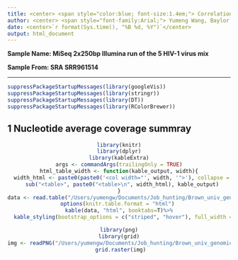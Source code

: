 ```yaml
---
title: <center> <span style="color:blue; font-size:1.4em;"> Correlation Between Coverage and Sequence Content </span> </center>
author: <center> <span style="font-family:Arial;"> Yumeng Wang, Baylor College of Medicine, Houston, TX </span> </center>
date: <center>`r format(Sys.time(), "%B %d, %Y")`</center>
output: html_document
---
```


**Sample Name: MiSeq 2x250bp Illumina run of the 5 HIV-1 virus mix**

**Sample From: SRA SRR961514**

**************************************************

```r
suppressPackageStartupMessages(library(googleVis))
suppressPackageStartupMessages(library(stringr))
suppressPackageStartupMessages(library(DT))
suppressPackageStartupMessages(library(RColorBrewer))
```

## 1  Nucleotide average coverage summray
<center>
```r
library(knitr)
library(dplyr)
library(kableExtra)
args <- commandArgs(trailingOnly = TRUE)
html_table_width <- function(kable_output, width){
  width_html <- paste0(paste0('<col width="', width, '">'), collapse = "\n")
  sub("<table>", paste0("<table>\n", width_html), kable_output)
}
data <- read.table("/Users/yumengw/Documents/Job_hunting/Brown_univ_genomics_data_scientist/assignment/out/assignment/out_p0/coverage_nt.tsv", header=T, sep="\t", stringsAsFactors = F, check.names = F)
options(knitr.table.format = "html") 
kable(data, "html", booktabs=T)%>%
  kable_styling(bootstrap_options = c("striped", "hover"), full_width = F)
```
</center>

<center>
```r
library(png)
library(grid)
img <- readPNG("/Users/yumengw/Documents/Job_hunting/Brown_univ_genomics_data_scientist/assignment/out/assignment/out_p0/avg_cov.png")
 grid.raster(img)
```
</center>



